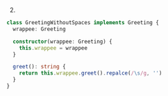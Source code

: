2.
```ts
class GreetingWithoutSpaces implements Greeting {
  wrappee: Greeting

  constructor(wrappee: Greeting) {
    this.wrappee = wrappee
  }

  greet(): string {
    return this.wrappee.greet().repalce(/\s/g, '')
  }
}
```
